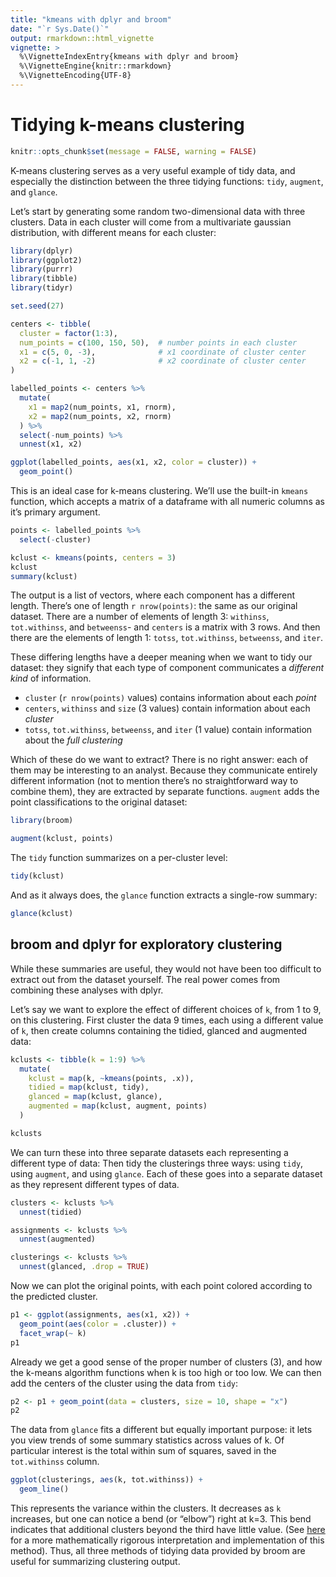 ```yaml
---
title: "kmeans with dplyr and broom"
date: "`r Sys.Date()`"
output: rmarkdown::html_vignette
vignette: >
  %\VignetteIndexEntry{kmeans with dplyr and broom}
  %\VignetteEngine{knitr::rmarkdown}
  %\VignetteEncoding{UTF-8}
---
```


# Tidying k-means clustering

```r
knitr::opts_chunk$set(message = FALSE, warning = FALSE)
```

K-means clustering serves as a very useful example of tidy data, and especially the distinction between the three tidying functions: `tidy`, `augment`, and `glance`.

Let's start by generating some random two-dimensional data with three clusters. Data in each cluster will come from a multivariate gaussian distribution, with different means for each cluster:

```r
library(dplyr)
library(ggplot2)
library(purrr)
library(tibble)
library(tidyr)

set.seed(27)

centers <- tibble(
  cluster = factor(1:3), 
  num_points = c(100, 150, 50),  # number points in each cluster
  x1 = c(5, 0, -3),              # x1 coordinate of cluster center
  x2 = c(-1, 1, -2)              # x2 coordinate of cluster center
)

labelled_points <- centers %>%
  mutate(
    x1 = map2(num_points, x1, rnorm),
    x2 = map2(num_points, x2, rnorm)
  ) %>% 
  select(-num_points) %>% 
  unnest(x1, x2)

ggplot(labelled_points, aes(x1, x2, color = cluster)) +
  geom_point()
```

This is an ideal case for k-means clustering. We'll use the built-in `kmeans` function, which accepts a matrix of a dataframe with all numeric columns as it's primary argument.

```r
points <- labelled_points %>% 
  select(-cluster)

kclust <- kmeans(points, centers = 3)
kclust
summary(kclust)
```

The output is a list of vectors, where each component has a different length. There's one of length `r nrow(points)`: the same as our original dataset. There are a number of elements of length 3: `withinss`, `tot.withinss`, and `betweenss`- and `centers` is a matrix with 3 rows. And then there are the elements of length 1: `totss`, `tot.withinss`, `betweenss`, and `iter`.

These differing lengths have a deeper meaning when we want to tidy our dataset: they signify that each type of component communicates a *different kind* of information.

- `cluster` (`r nrow(points)` values) contains information about each *point*
- `centers`, `withinss` and `size` (3 values) contain information about each *cluster*
- `totss`, `tot.withinss`, `betweenss`, and `iter` (1 value) contain information about the *full clustering*

Which of these do we want to extract? There is no right answer: each of them may be interesting to an analyst. Because they communicate entirely different information (not to mention there's no straightforward way to combine them), they are extracted by separate functions. `augment` adds the point classifications to the original dataset:

```r
library(broom)

augment(kclust, points)
```

The `tidy` function summarizes on a per-cluster level:

```r
tidy(kclust)
```

And as it always does, the `glance` function extracts a single-row summary:

```r
glance(kclust)
```

## broom and dplyr for exploratory clustering

While these summaries are useful, they would not have been too difficult to extract out from the dataset yourself. The real power comes from combining these analyses with dplyr.

Let's say we want to explore the effect of different choices of `k`, from 1 to 9, on this clustering. First cluster the data 9 times, each using a different value of `k`, then create columns containing the tidied, glanced and augmented data:

```r
kclusts <- tibble(k = 1:9) %>%
  mutate(
    kclust = map(k, ~kmeans(points, .x)),
    tidied = map(kclust, tidy),
    glanced = map(kclust, glance),
    augmented = map(kclust, augment, points)
  )

kclusts
```

We can turn these into three separate datasets each representing a different type of data:
Then tidy the clusterings three ways: using `tidy`, using `augment`, and using `glance`. Each of these goes into a separate dataset as they represent different types of data.

```r
clusters <- kclusts %>%
  unnest(tidied)

assignments <- kclusts %>% 
  unnest(augmented)

clusterings <- kclusts %>%
  unnest(glanced, .drop = TRUE)
```

Now we can plot the original points, with each point colored according to the predicted cluster.

```r
p1 <- ggplot(assignments, aes(x1, x2)) +
  geom_point(aes(color = .cluster)) + 
  facet_wrap(~ k)
p1
```

Already we get a good sense of the proper number of clusters (3), and how the k-means algorithm functions when k is too high or too low. We can then add the centers of the cluster using the data from `tidy`:

```r
p2 <- p1 + geom_point(data = clusters, size = 10, shape = "x")
p2
```

The data from `glance` fits a different but equally important purpose: it lets you view trends of some summary statistics across values of k. Of particular interest is the total within sum of squares, saved in the `tot.withinss` column.

```r
ggplot(clusterings, aes(k, tot.withinss)) +
  geom_line()
```

This represents the variance within the clusters. It decreases as `k` increases, but one can notice a bend (or "elbow") right at k=3. This bend indicates that additional clusters beyond the third have little value. (See [here](http://web.stanford.edu/~hastie/Papers/gap.pdf) for a more mathematically rigorous interpretation and implementation of this method). Thus, all three methods of tidying data provided by broom are useful for summarizing clustering output.
